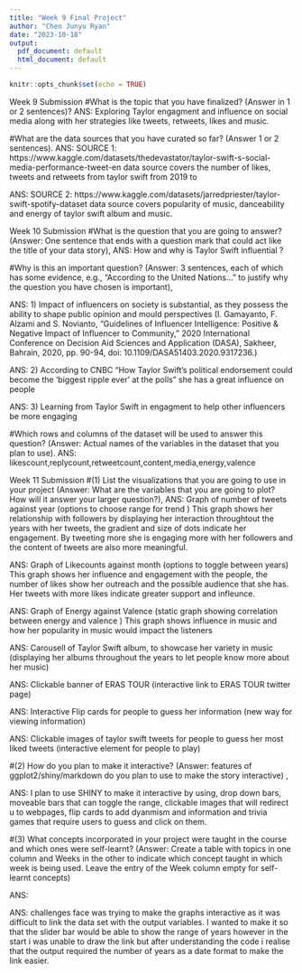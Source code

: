 ---
title: "Week 9 Final Project"
author: "Chen Junyu Ryan"
date: "2023-10-18"
output:
  pdf_document: default
  html_document: default
---

```{r setup, include=FALSE}
knitr::opts_chunk$set(echo = TRUE)
```
Week 9 Submission
#What is the topic that you have finalized? (Answer in 1 or 2 sentences)?
ANS: Exploring Taylor engagment and influence on social media along with her strategies like tweets, retweets, likes and music. 

#What are the data sources that you have curated so far? (Answer 1 or 2 sentences).
ANS: SOURCE 1: https://www.kaggle.com/datasets/thedevastator/taylor-swift-s-social-media-performance-tweet-en
data source covers the number of likes, tweets and retweets from taylor swift from 2019 to 

ANS: SOURCE 2: https://www.kaggle.com/datasets/jarredpriester/taylor-swift-spotify-dataset
data source covers popularity of music, danceability and energy of taylor swift album and music.

Week 10 Submission
#What is the question that you are going to answer? (Answer: One sentence that ends with a question mark that could act like the title of your data story),
ANS: How and why is Taylor Swift influential ?

#Why is this an important question? (Answer: 3 sentences, each of which has some evidence, e.g., “According to the United Nations...” to justify why the question you have chosen is important),

ANS: 1) Impact of influencers on society is substantial, as they possess the ability to shape public opinion and mould perspectives                      (I. Gamayanto, F. Alzami and S. Novianto, "Guidelines of Influencer Intelligence: Positive & Negative Impact of Influencer to Community," 2020 International Conference on Decision Aid Sciences and Application (DASA), Sakheer, Bahrain, 2020, pp. 90-94, doi: 10.1109/DASA51403.2020.9317236.)

ANS: 2) According to CNBC "How Taylor Swift’s political endorsement could become the ‘biggest ripple ever’ at the polls" she has a great influence on people 

ANS: 3) Learning from Taylor Swift in engagment to help other influencers be more engaging 

#Which rows and columns of the dataset will be used to answer this question? (Answer: Actual names of the variables in the dataset that you plan to use).
ANS: likescount,replycount,retweetcount,content,media,energy,valence

Week 11 Submission
#(1) List the visualizations that you are going to use in your project (Answer: What are the variables that you are going to plot? How will it answer your larger question?),
ANS: Graph of number of tweets against year (options to choose range for trend ) This graph shows her relationship with followers by displaying her interaction throughtout the years with her tweets, the gradient and size of dots indicate her engagement. By tweeting more she is engaging more with her followers and the content of tweets are also more meaningful.

ANS: Graph of Likecounts against month (options to toggle between years) This graph shows her influence and engagement with the people, the number of likes show her outreach and the possible audience that she has. Her tweets with more likes indicate greater support and infleunce. 

ANS: Graph of Energy against Valence (static graph showing correlation between energy and valence ) This graph shows influence in music and how her popularity in music would impact the listeners

ANS: Carousell of Taylor Swift album, to showcase her variety in music (displaying her albums throughout the years to let people know more about her music)

ANS: Clickable banner of ERAS TOUR (interactive link to ERAS TOUR twitter page)

ANS: Interactive Flip cards for people to guess her information (new way for viewing information)

ANS: Clickable images of taylor swift tweets for people to guess her most liked tweets (interactive element for people to play)

#(2) How do you plan to make it interactive? (Answer: features of ggplot2/shiny/markdown do you plan to use to make the story interactive) ,

ANS: I plan to use SHINY to make it interactive by using, drop down bars, moveable bars that can toggle the range, clickable images that will redirect u to webpages, flip cards to add dyanmism and information and trivia games that require users to guess and click on them.


#(3) What concepts incorporated in your project were taught in the course and which ones were self-learnt? (Answer: Create a table with topics in one column and Weeks in the other to indicate which concept taught in which week is being used. Leave the entry of the Week column empty for self-learnt concepts)

ANS: 

ANS: challenges face was trying to make the graphs interactive as it was difficult to link the data set with the output variables. I wanted to make it so that the slider bar would be able to show the range of years however in the start i was unable to draw the link but after understanding the code i realise that the output required the number of years as a date format to make the link easier.